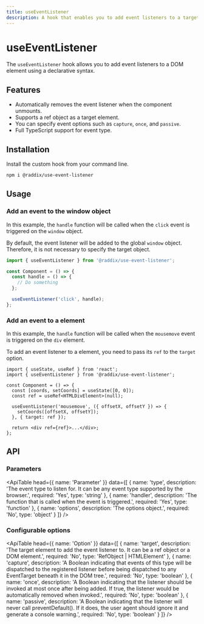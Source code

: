 ```yaml
---
title: useEventListener
description: A hook that enables you to add event listeners to a target element or document.
---
```


# useEventListener

The `useEventListener` hook allows you to add event listeners to a DOM element using a declarative syntax.

## Features

- Automatically removes the event listener when the component unmounts.
- Supports a ref object as a target element.
- You can specify event options such as `capture`, `once`, and `passive`.
- Full TypeScript support for event type.

## Installation

Install the custom hook from your command line.

```sh
npm i @raddix/use-event-listener
```

## Usage

### Add an event to the window object

In this example, the `handle` function will be called when the `click` event is triggered on the `window` object.

By default, the event listener will be added to the global `window` object. Therefore, it is not necessary to specify the target object.

```jsx
import { useEventListener } from '@raddix/use-event-listener';

const Component = () => {
  const handle = () => {
    // Do something
  };

  useEventListener('click', handle);
};
```

### Add an event to a element

In this example, the `handle` function will be called when the `mousemove` event
is triggered on the `div` element.

To add an event listener to a element, you need to pass its `ref` to the `target` option.

```tsx
import { useState, useRef } from 'react';
import { useEventListener } from '@raddix/use-event-listener';

const Component = () => {
  const [coords, setCoords] = useState([0, 0]);
  const ref = useRef<HTMLDivElement>(null);

  useEventListener('mousemove', ({ offsetX, offsetY }) => {
    setCoords([offsetX, offsetY]);
  }, { target: ref });

  return <div ref={ref}>...</div>;
};
```

## API

### Parameters

<ApiTable
  head={{
    name: 'Parameter'
  }}
  data={[
    {
      name: 'type',
      description:
        'The event type to listen for. It can be any event type supported by the browser.',
      required: 'Yes',
      type: 'string'
    },
    {
      name: 'handler',
      description: 'The function that is called when the event is triggered.',
      required: 'Yes',
      type: 'function'
    },
    {
      name: 'options',
      description: 'The options object.',
      required: 'No',
      type: 'object'
    }
  ]}
/>

### Configurable options

<ApiTable
  head={{
    name: 'Option'
  }}
  data={[
    {
      name: 'target',
      description:
        'The target element to add the event listener to. It can be a ref object or a DOM element.',
      required: 'No',
      type: 'RefObject | HTMLElement'
    },
    {
      name: 'capture',
      description:
        'A Boolean indicating that events of this type will be dispatched to the registered listener before being dispatched to any EventTarget beneath it in the DOM tree.',
      required: 'No',
      type: 'boolean'
    },
    {
      name: 'once',
      description:
        'A Boolean indicating that the listener should be invoked at most once after being added. If true, the listener would be automatically removed when invoked.',
      required: 'No',
      type: 'boolean'
    },
    {
      name: 'passive',
      description:
        'A Boolean indicating that the listener will never call preventDefault(). If it does, the user agent should ignore it and generate a console warning.',
      required: 'No',
      type: 'boolean'
    }
  ]}
/>
